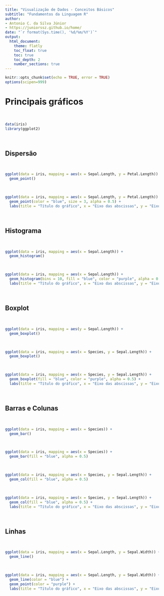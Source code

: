```yaml
---
title: "Visualização de Dados - Conceitos Básicos"
subtitle: "Fundamentos da Linguagem R"
author:
- Antonio C. da Silva Júnior
- https://juniorssz.github.io/home/
date: "`r format(Sys.time(), '%d/%m/%Y')`"
output: 
  html_document:
    theme: flatly
    toc_float: true
    toc: true 
    toc_depth: 2
    number_sections: true
---
```


```r
knitr::opts_chunk$set(echo = TRUE, error = TRUE)
options(scipen=999)
```

# Principais gráficos

<br>

```r
data(iris)
library(ggplot2)
```

<br>

## Dispersão

<br>

```r
ggplot(data = iris, mapping = aes(x = Sepal.Length, y = Petal.Length)) +
  geom_point()
```

<br>

```r
ggplot(data = iris, mapping = aes(x = Sepal.Length, y = Petal.Length)) +
  geom_point(color = "blue", size = 3, alpha = 0.5) +
  labs(title = "Título do gráfico", x = "Eixo das abscissas", y = "Eixo das ordenadas")
```

<br>

## Histograma

<br>

```r
ggplot(data = iris, mapping = aes(x = Sepal.Length)) +
  geom_histogram()
```

<br>

```r
ggplot(data = iris, mapping = aes(x = Sepal.Length)) +
  geom_histogram(bins = 10, fill = "blue", color = "purple", alpha = 0.5) +
  labs(title = "Título do gráfico", x = "Eixo das abscissas", y = "Eixo das ordenadas")
```

<br>

## Boxplot

<br>

```r
ggplot(data = iris, mapping = aes(y = Sepal.Length)) +
  geom_boxplot()
```

<br>

```r
ggplot(data = iris, mapping = aes(x = Species, y = Sepal.Length)) +
  geom_boxplot()
```

<br>

```r
ggplot(data = iris, mapping = aes(x = Species, y = Sepal.Length)) +
  geom_boxplot(fill = "blue", color = "purple", alpha = 0.5) +
  labs(title = "Título do gráfico", x = "Eixo das abscissas", y = "Eixo das ordenadas")
```

<br>

## Barras e Colunas

<br>

```r
ggplot(data = iris, mapping = aes(x = Species)) +
  geom_bar()
```

<br>

```r
ggplot(data = iris, mapping = aes(x = Species)) +
  geom_bar(fill = "blue", alpha = 0.5)
```

<br>

```r
ggplot(data = iris, mapping = aes(x = Species, y = Sepal.Length)) +
  geom_col(fill = "blue", alpha = 0.5)
```

<br>

```r
ggplot(data = iris, mapping = aes(x = Species, y = Sepal.Length)) +
  geom_col(fill = "blue", alpha = 0.5) +
  labs(title = "Título do gráfico", x = "Eixo das abscissas", y = "Eixo das ordenadas")
```

<br>

## Linhas

<br>

```r
ggplot(data = iris, mapping = aes(x = Sepal.Length, y = Sepal.Width)) +
  geom_line()
```

<br>

```r
ggplot(data = iris, mapping = aes(x = Sepal.Length, y = Sepal.Width)) +
  geom_line(color = "blue") +
  geom_point(color = "purple") +
  labs(title = "Título do gráfico", x = "Eixo das abscissas", y = "Eixo das ordenadas")
```
